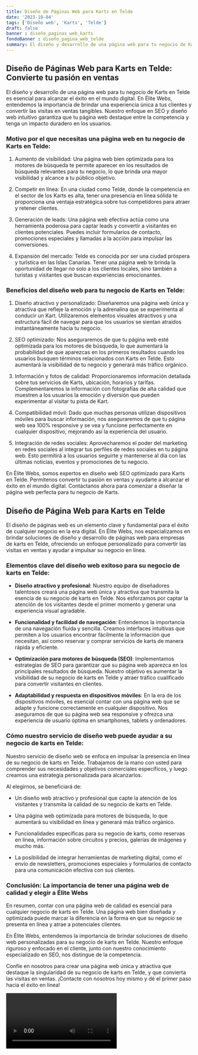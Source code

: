 ```yaml
---
title: Diseño de Páginas Web para Karts en Telde
date: '2023-10-04'
tags: ['Diseño web', 'Karts', 'Telde']
draft: false
banner : diseño_paginas_web_karts
fondoBanner : diseño_pagina_web_telde
summary: El diseño y desarrollo de una página web para tu negocio de Karts en Telde es esencial para alcanzar el éxito en el mundo digital. En Élite Webs, entendemos la importancia de brindar una experiencia única a tus clientes y convertir las visitas en ventas tangibles. Nuestro enfoque en SEO y diseño web intuitivo garantiza que tu página web destaque entre la competencia y tenga un impacto duradero en los usuarios.
---
```


## Diseño de Páginas Web para Karts en Telde: Convierte tu pasión en ventas

El diseño y desarrollo de una página web para tu negocio de Karts en Telde es esencial para alcanzar el éxito en el mundo digital. En Élite Webs, entendemos la importancia de brindar una experiencia única a tus clientes y convertir las visitas en ventas tangibles. Nuestro enfoque en SEO y diseño web intuitivo garantiza que tu página web destaque entre la competencia y tenga un impacto duradero en los usuarios.

### Motivo por el que necesitas una página web en tu negocio de Karts en Telde:

1. Aumento de visibilidad: Una página web bien optimizada para los motores de búsqueda te permite aparecer en los resultados de búsqueda relevantes para tu negocio, lo que brinda una mayor visibilidad y alcance a tu público objetivo.

2. Competir en línea: En una ciudad como Telde, donde la competencia en el sector de los Karts es alta, tener una presencia en línea sólida te proporciona una ventaja estratégica sobre tus competidores para atraer y retener clientes.

3. Generación de leads: Una página web efectiva actúa como una herramienta poderosa para captar leads y convertir a visitantes en clientes potenciales. Puedes incluir formularios de contacto, promociones especiales y llamadas a la acción para impulsar las conversiones.

4. Expansión del mercado: Telde es conocida por ser una ciudad próspera y turística en las Islas Canarias. Tener una página web te brinda la oportunidad de llegar no solo a los clientes locales, sino también a turistas y visitantes que buscan experiencias emocionantes.

### Beneficios del diseño web para tu negocio de Karts en Telde:

1. Diseño atractivo y personalizado: Diseñaremos una página web única y atractiva que refleje la emoción y la adrenalina que se experimenta al conducir un Kart. Utilizaremos elementos visuales atractivos y una estructura fácil de navegar para que los usuarios se sientan atraídos instantáneamente hacia tu negocio.

2. SEO optimizado: Nos aseguraremos de que tu página web esté optimizada para los motores de búsqueda, lo que aumentará la probabilidad de que aparezcas en los primeros resultados cuando los usuarios busquen términos relacionados con Karts en Telde. Esto aumentará la visibilidad de tu negocio y generará más tráfico orgánico.

3. Información y fotos de calidad: Proporcionaremos información detallada sobre tus servicios de Karts, ubicación, horarios y tarifas. Complementaremos la información con fotografías de alta calidad que muestren a los usuarios la emoción y diversión que pueden experimentar al visitar tu pista de Kart.

4. Compatibilidad móvil: Dado que muchas personas utilizan dispositivos móviles para buscar información, nos aseguraremos de que tu página web sea 100% responsive y se vea y funcione perfectamente en cualquier dispositivo, mejorando así la experiencia del usuario.

5. Integración de redes sociales: Aprovecharemos el poder del marketing en redes sociales al integrar tus perfiles de redes sociales en tu página web. Esto permitirá a los usuarios seguirte y mantenerse al día con las últimas noticias, eventos y promociones de tu negocio.

En Élite Webs, somos expertos en diseño web SEO optimizado para Karts en Telde. Permítenos convertir tu pasión en ventas y ayudarte a alcanzar el éxito en el mundo digital. Contáctanos ahora para comenzar a diseñar la página web perfecta para tu negocio de Karts.

<GifSeo />

<Cta />

## Diseño de Página Web para Karts en Telde

El diseño de páginas web es un elemento clave y fundamental para el éxito de cualquier negocio en la era digital. En Élite Webs, nos especializamos en brindar soluciones de diseño y desarrollo de páginas web para empresas de karts en Telde, ofreciendo un enfoque personalizado para convertir las visitas en ventas y ayudar a impulsar su negocio en línea.

### Elementos clave del diseño web exitoso para su negocio de karts en Telde:

- **Diseño atractivo y profesional**: Nuestro equipo de diseñadores talentosos creará una página web única y atractiva que transmita la esencia de su negocio de karts en Telde. Nos esforzamos por captar la atención de los visitantes desde el primer momento y generar una experiencia visual agradable.

- **Funcionalidad y facilidad de navegación**: Entendemos la importancia de una navegación fluida y sencilla. Creamos interfaces intuitivas que permiten a los usuarios encontrar fácilmente la información que necesitan, así como reservar y comprar servicios de karts de manera rápida y eficiente.

- **Optimización para motores de búsqueda (SEO)**: Implementamos estrategias de SEO para garantizar que su página web aparezca en los principales resultados de búsqueda. Nuestro objetivo es aumentar la visibilidad de su negocio de karts en Telde y atraer tráfico cualificado para convertir visitantes en clientes.

- **Adaptabilidad y respuesta en dispositivos móviles**: En la era de los dispositivos móviles, es esencial contar con una página web que se adapte y funcione correctamente en cualquier dispositivo. Nos aseguramos de que su página web sea responsive y ofrezca una experiencia de usuario óptima en smartphones, tablets y ordenadores.

### Cómo nuestro servicio de diseño web puede ayudar a su negocio de karts en Telde:

Nuestro servicio de diseño web se enfoca en impulsar la presencia en línea de su negocio de karts en Telde. Trabajamos de la mano con usted para comprender sus necesidades y objetivos comerciales específicos, y luego creamos una estrategia personalizada para alcanzarlos.

Al elegirnos, se beneficiará de:

- Un diseño web atractivo y profesional que capte la atención de los visitantes y transmita la calidad de su negocio de karts en Telde.

- Una página web optimizada para motores de búsqueda, lo que aumentará su visibilidad en línea y generará más tráfico orgánico.

- Funcionalidades específicas para su negocio de karts, como reservas en línea, información sobre circuitos y precios, galerías de imágenes y mucho más.

- La posibilidad de integrar herramientas de marketing digital, como el envío de newsletters, promociones especiales y formularios de contacto para una comunicación efectiva con sus clientes.

### Conclusión: La importancia de tener una página web de calidad y elegir a Élite Webs

En resumen, contar con una página web de calidad es esencial para cualquier negocio de karts en Telde. Una página web bien diseñada y optimizada puede marcar la diferencia en la forma en que su negocio se presenta en línea y atrae a potenciales clientes.

En Élite Webs, entendemos la importancia de brindar soluciones de diseño web personalizadas para su negocio de karts en Telde. Nuestro enfoque riguroso y enfocado en el cliente, junto con nuestro conocimiento especializado en SEO, nos distingue de la competencia.

Confíe en nosotros para crear una página web única y atractiva que destaque la singularidad de su negocio de karts en Telde, y que convierta las visitas en ventas. ¡Contacte con nosotros hoy mismo y dé el primer paso hacia el éxito en línea!

<Video />

<CtaBot job='Karts' city='Telde'/>

<Gmaps query='Telde+españa+maps' />